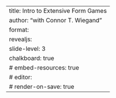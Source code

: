 ---
title: Intro to Extensive Form Games
author: "[with]{.with} Connor T. Wiegand"
format: 
   revealjs:
      slide-level: 3
      chalkboard: true
      # embed-resources: true
# editor:
#    render-on-save: true
---